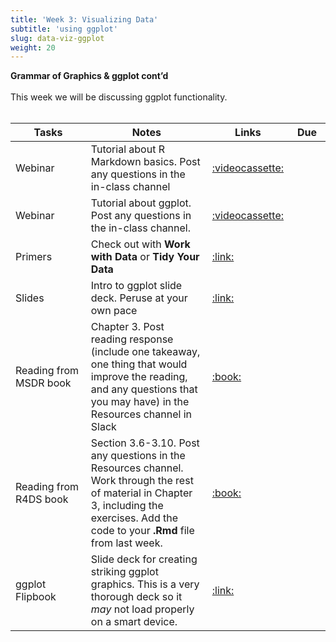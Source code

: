 ```yaml
---
title: 'Week 3: Visualizing Data'
subtitle: 'using ggplot'
slug: data-viz-ggplot
weight: 20
---
```



**Grammar of Graphics & ggplot cont'd**\
\
This week we will be discussing ggplot functionality.\
\

| Tasks | Notes | Links | Due |
| -------- | ------------- | ------ | ---- |
| Webinar | Tutorial about R Markdown basics. Post any questions in the in-class channel|[:videocassette:](https://rstudio.com/resources/webinars/getting-started-with-r-markdown/)| |
|Webinar|Tutorial about ggplot. Post any questions in the in-class channel.|[:videocassette:](https://rstudio.com/resources/additional-talks/the-grammar-and-graphics-of-data-science/)||
|Primers |Check out with **Work with Data** or **Tidy Your Data** | [:link:](https://rstudio.cloud/learn/primers)||
|Slides| Intro to ggplot slide deck. Peruse at your own pace| [:link:](/slides/data-viz-ggplot.html)||
| Reading from MSDR book | Chapter 3. Post reading response (include one takeaway, one thing that would improve the reading, and any questions that you may have) in the Resources channel in Slack | [:book:]()| |
|Reading from R4DS book | Section 3.6-3.10. Post any questions in the Resources channel. Work through the rest of material in Chapter 3, including the exercises. Add the code to your **.Rmd** file from last week. |[:book:](https://r4ds.had.co.nz/data-visualisation.html#geometric-objects) | |
|ggplot Flipbook | Slide deck for creating striking ggplot graphics. This is a very thorough deck so it *may* not load properly on a smart device. |[:link:](https://evamaerey.github.io/ggplot_flipbook/ggplot_flipbook_xaringan.html#5)||

